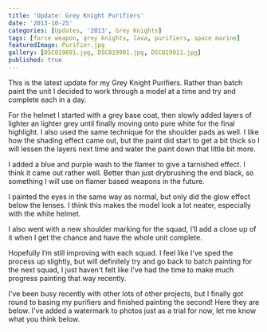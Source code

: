 ```yaml
---
title: 'Update: Grey Knight Purifiers'
date: '2013-10-25'
categories: [Updates, '2013', Grey Knights]
tags: [force weapon, grey knights, lava, purifiers, space marine]
featuredImage: Purifier.jpg
gallery: [DSC019891.jpg, DSC019901.jpg, DSC019911.jpg]
published: true
---
```


This is the latest update for my Grey Knight Purifiers. Rather than batch paint the unit I decided to work through a model at a time and try and complete each in a day.

For the helmet I started with a grey base coat, then slowly added layers of lighter an lighter grey until finally moving onto pure white for the final highlight. I also used the same technique for the shoulder pads as well. I like how the shading effect came out, but the paint did start to get a bit thick so I will lessen the layers next time and water the paint down that little bit more.

I added a blue and purple wash to the flamer to give a tarnished effect. I think it came out rather well. Better than just drybrushing the end black, so something I will use on flamer based weapons in the future.

I painted the eyes in the same way as normal, but only did the glow effect below the lenses. I think this makes the model look a lot neater, especially with the white helmet.

I also went with a new shoulder marking for the squad, I’ll add a close up of it when I get the chance and have the whole unit complete.

Hopefully I’m still improving with each squad. I feel like I've sped the process up slightly, but will definitely try and go back to batch painting for the next squad, I just haven't felt like I've had the time to make much progress painting that way recently.

I've been busy recently with other lots of other projects, but I finally got round to basing my purifiers and finished painting the second! Here they are below. I've added a watermark to photos just as a trial for now, let me know what you think below.
